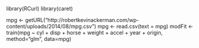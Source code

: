 library(RCurl)
library(caret)

mpg <- getURL("http://robertkevinackerman.com/wp-content/uploads/2014/08/mpg.csv")
mpg <- read.csv(text = mpg)
modFit <- train(mpg ~ cyl + disp + horse + weight + accel + year + origin, method="glm", data=mpg)



